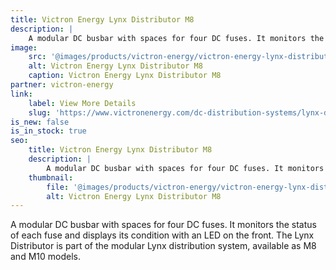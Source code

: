 ```yaml
---
title: Victron Energy Lynx Distributor M8
description: |
    A modular DC busbar with spaces for four DC fuses. It monitors the status of each fuse and displays its condition with an LED on the front.
image:
    src: '@images/products/victron-energy/victron-energy-lynx-distributor-m8.jpg'
    alt: Victron Energy Lynx Distributor M8
    caption: Victron Energy Lynx Distributor M8
partner: victron-energy
link:
    label: View More Details
    slug: 'https://www.victronenergy.com/dc-distribution-systems/lynx-distributor'
is_new: false
is_in_stock: true
seo:
    title: Victron Energy Lynx Distributor M8
    description: |
        A modular DC busbar with spaces for four DC fuses. It monitors the status of each fuse and displays its condition with an LED on the front.
    thumbnail:
        file: '@images/products/victron-energy/victron-energy-lynx-distributor-m8.jpg'
        alt: Victron Energy Lynx Distributor M8
---
```

A modular DC busbar with spaces for four DC fuses. It monitors the status of each fuse and displays its condition with an LED on the front. The Lynx Distributor is part of the modular Lynx distribution system, available as M8 and M10 models.